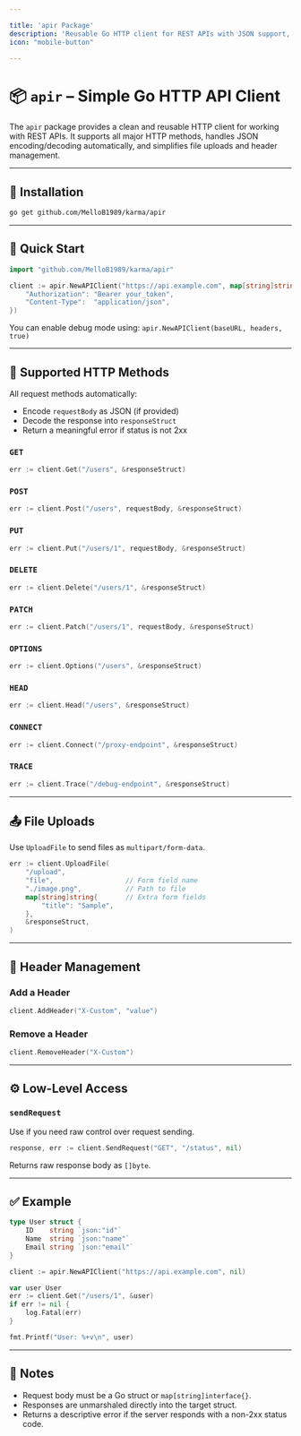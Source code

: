 ```yaml
---

title: 'apir Package'
description: 'Reusable Go HTTP client for REST APIs with JSON support, file uploads, and custom headers.'
icon: "mobile-button"

---
```


# 📦 `apir` – Simple Go HTTP API Client

The `apir` package provides a clean and reusable HTTP client for working with REST APIs. It supports all major HTTP methods, handles JSON encoding/decoding automatically, and simplifies file uploads and header management.

---

## 🔧 Installation

```bash
go get github.com/MelloB1989/karma/apir
```

---

## 🚀 Quick Start

```go
import "github.com/MelloB1989/karma/apir"

client := apir.NewAPIClient("https://api.example.com", map[string]string{
    "Authorization": "Bearer your_token",
    "Content-Type":  "application/json",
})
```

<Callout type="info">
You can enable debug mode using:
<code>apir.NewAPIClient(baseURL, headers, true)</code>
</Callout>

---

## 📘 Supported HTTP Methods

All request methods automatically:

* Encode `requestBody` as JSON (if provided)
* Decode the response into `responseStruct`
* Return a meaningful error if status is not 2xx

### `GET`

```go
err := client.Get("/users", &responseStruct)
```

### `POST`

```go
err := client.Post("/users", requestBody, &responseStruct)
```

### `PUT`

```go
err := client.Put("/users/1", requestBody, &responseStruct)
```

### `DELETE`

```go
err := client.Delete("/users/1", &responseStruct)
```

### `PATCH`

```go
err := client.Patch("/users/1", requestBody, &responseStruct)
```

### `OPTIONS`

```go
err := client.Options("/users", &responseStruct)
```

### `HEAD`

```go
err := client.Head("/users", &responseStruct)
```

### `CONNECT`

```go
err := client.Connect("/proxy-endpoint", &responseStruct)
```

### `TRACE`

```go
err := client.Trace("/debug-endpoint", &responseStruct)
```

---

## 📤 File Uploads

Use `UploadFile` to send files as `multipart/form-data`.

```go
err := client.UploadFile(
    "/upload",
    "file",                  // Form field name
    "./image.png",           // Path to file
    map[string]string{       // Extra form fields
        "title": "Sample",
    },
    &responseStruct,
)
```

---

## 🧰 Header Management

### Add a Header

```go
client.AddHeader("X-Custom", "value")
```

### Remove a Header

```go
client.RemoveHeader("X-Custom")
```

---

## ⚙️ Low-Level Access

### `sendRequest`

Use if you need raw control over request sending.

```go
response, err := client.SendRequest("GET", "/status", nil)
```

Returns raw response body as `[]byte`.

---

## ✅ Example

```go
type User struct {
    ID    string `json:"id"`
    Name  string `json:"name"`
    Email string `json:"email"`
}

client := apir.NewAPIClient("https://api.example.com", nil)

var user User
err := client.Get("/users/1", &user)
if err != nil {
    log.Fatal(err)
}

fmt.Printf("User: %+v\n", user)
```

---

## 📌 Notes

* Request body must be a Go struct or `map[string]interface{}`.
* Responses are unmarshaled directly into the target struct.
* Returns a descriptive error if the server responds with a non-2xx status code.
